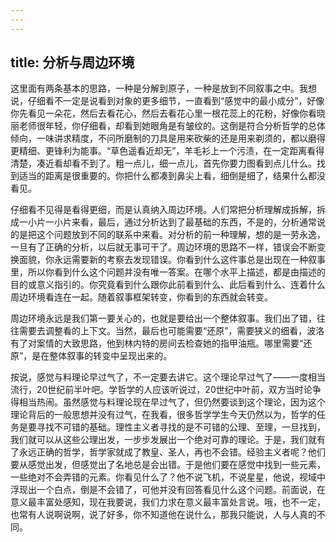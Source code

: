 ```yaml
---
---
---
```

title: 分析与周边环境
---




这里面有两条基本的思路，一种是分解到原子，一种是放到不同叙事之中。我想说，仔细看不一定是说看到对象的更多细节，一直看到“感觉中的最小成分”，好像你先看见一朵花，然后去看花心，然后去看花心里一根花蕊上的花粉，好像你看晓丽老师很年轻，你仔细看，却看到她眼角是有皱纹的。这倒是符合分析哲学的总体倾向，一味讲求精度，不问所磨制的刀具是用来砍柴的还是用来剃须的，都以磨得更精细、更锋利为能事。“草色遥看近却无”，羊毛衫上一个污渍，在一定距离看得清楚，凑近看却看不到了。粗一点儿，细一点儿，首先你要力图看到点儿什么。找到适当的距离是很重要的。你把什么都凑到鼻尖上看，细倒是细了，结果什么都没看见。

仔细看不见得是看得更细，而是认真纳入周边环境。人们常把分析理解成拆解，拆成一小片一小片来看，最后，通过分析达到了最基础的东西，不是的，分析通常说的是把这个问题放到不同的联系中来看。对分析的前一种理解，想的是一劳永逸，一旦有了正确的分析，以后就无事可干了。周边环境的思路不一样，错误会不断变换面貌，你永远需要新的考察去发现错误。你看到什么这件事总是出现在一种叙事里，所以你看到什么这个问题并没有唯一答案。在哪个水平上描述，都是由描述的目的或意义指引的。你究竟看到什么跟你此前看到什么、此后看到什么、连着什么周边环境看连在一起。随着叙事框架转变，你看到的东西就会转变。

周边环境永远是我们第一要关心的，也就是要给出一个整体叙事。我们出了错，往往需要去调整看的上下文。当然，最后也可能需要“还原”，需要狭义的细看，波洛有了对案情的大致思路，他到林内特的房间去检查她的指甲油瓶。哪里需要“还原”，是在整体叙事的转变中呈现出来的。

按说，感觉与料理论早过气了，不一定要去讲它。这个理论早过气了——一度相当流行，20世纪前半叶吧。学哲学的人应该听说过，20世纪中叶前，双方当时论争得相当热闹。虽然感觉与料理论现在早过气了，但仍然要谈到这个理论，因为这个理论背后的一般思想并没有过气，在我看，很多哲学学生今天仍然以为，哲学的任务是要寻找不可错的基础。理性主义者寻找的是不可错的公理、至理，一旦找到，我们就可以从这些公理出发，一步步发展出一个绝对可靠的理论。于是，我们就有了永远正确的哲学，哲学家就成了教皇、圣人，再也不会错。经验主义者呢？他们要从感觉出发，但感觉出了名地总是会出错。于是他们要在感觉中找到一些元素，一些绝对不会弄错的元素。你看见什么了？他不说飞机，不说星星，他说，视域中浮现出一个白点，倒是不会错了，可他并没有回答看见什么这个问题。前面说，在意义最丰富处感知，现在我要说，我们力求在意义最丰富处言说。哦，也不一定，也常有人说啊说啊，说了好多，你不知道他在说什么，那我只能说，人与人真的不同。